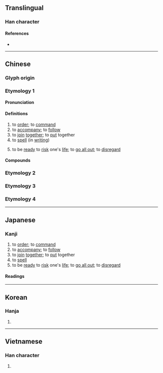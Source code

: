 {{also|拚}}
{{character info/new}}
==Translingual==

===Han character===
{{Han char|rn=64|rad=手|as=06|sn=9|four=58041|canj=QTT,QYJJ|ids=⿰扌并}}

====References====
* {{Han ref|kx=0428.220|dkj=12012|dj=0777.160|hdz=31875.080|uh=62FC|ud=25340|bh=ABF7|bd=44023}}

----

==Chinese==

===Glyph origin===
{{Han etym}}

===Etymology 1===
{{zh-forms|alt=拚-“to risk one's life”}}

====Pronunciation====
{{zh-pron
|m=pīn
|ma=Zh-pin.ogg
|c=ping1,ping3
|h=pfs=phîn
|md=pĭng
|mn=pheng/qz,twv,xm,zz:phèng/twv:peng/qz,xm,zz:piàⁿ
|mn_note=pheng/phèng/peng - literary; piàⁿ - vernacular, 拚 is used in Taiwan
|mn-t=pêng1
|w=1phin
|mc=y
|oc=y
|cat=v
}}

====Definitions====
{{zh-hanzi}}

# to [[order]]; to [[command]]
# to [[accompany]]; to [[follow]]
# to [[join]] [[together]]; to [[put]] together
# to [[spell]] (in [[writing]])
#: {{zh-x|拼音|[[Pinyin]]}}
# to be [[ready]] to [[risk]] one's [[life]]; to [[go all out]]; to [[disregard]]

====Compounds====
{{zh-der|火拼|七拼八湊|大車拼|單拼法|三拼音|拼刺|拼音文字|拼扒|拼法|拼貼|瞎拼|打拼|拼死|拼裝|拼花地板|拼音字母|拼集|拼合版畫|東拼西湊|拼組|拼音|拼貼藝術|拼綴|拼寫|拼裝車|拼卻|拼圖|拼生死|拼盤|拼命三郎|拼版|拼湊|拼命|耶魯拼音}}

===Etymology 2===
{{zh-see|抨|v}}

===Etymology 3===
{{zh-see|摒|v}}

===Etymology 4===
{{zh-see|拚|ss}}

{{zh-cat|Intermediate}}

----

==Japanese==

===Kanji===
{{ja-kanji|grade=|rs=手06}}

# to [[order]]; to [[command]]
# to [[accompany]]; to [[follow]]
# to [[join]] [[together]]; to [[put]] together
# to [[spell]]
# to be [[ready]] to [[risk]] one's [[life]]; to [[go all out]]; to [[disregard]]

====Readings====
{{ja-readings
|on=ほう, へい, ひょう
|kun=したがう
}}

----

==Korean==

===Hanja===
{{ko-hanja|hangeul=병}}

# {{defn|lang=ko|sort=手06}}

----

==Vietnamese==

===Han character===
{{vi-hantu|[[phanh]] |rs=手06}}

# {{defn|lang=vi|sort=手06}}